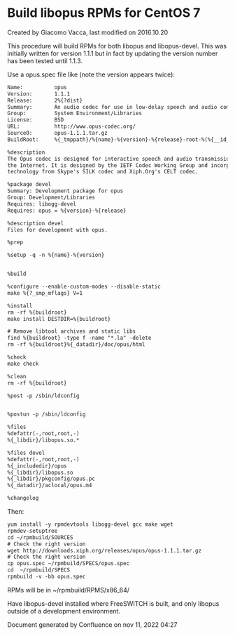 
# Build libopus RPMs for CentOS 7 

 Created by  Giacomo Vacca, last modified on 2016.10.20

This procedure will build RPMs for both libopus and libopus-devel. This was initially written for version 1.1.1 but in fact by updating the version number has been tested until 1.1.3.

Use a opus.spec file like (note the version appears twice):

```xml
Name:          opus
Version:       1.1.1
Release:       2%{?dist}
Summary:       An audio codec for use in low-delay speech and audio communication
Group:         System Environment/Libraries
License:       BSD
URL:           http://www.opus-codec.org/
Source0:       opus-1.1.1.tar.gz
BuildRoot:     %{_tmppath}/%{name}-%{version}-%{release}-root-%(%{__id_u} -n)

%description
The Opus codec is designed for interactive speech and audio transmission over
the Internet. It is designed by the IETF Codec Working Group and incorporates
technology from Skype's SILK codec and Xiph.Org's CELT codec.

%package devel
Summary: Development package for opus
Group: Development/Libraries
Requires: libogg-devel
Requires: opus = %{version}-%{release}

%description devel
Files for development with opus.

%prep

%setup -q -n %{name}-%{version}


%build

%configure --enable-custom-modes --disable-static
make %{?_smp_mflags} V=1

%install
rm -rf %{buildroot}
make install DESTDIR=%{buildroot}

# Remove libtool archives and static libs
find %{buildroot} -type f -name "*.la" -delete
rm -rf %{buildroot}%{_datadir}/doc/opus/html

%check
make check

%clean
rm -rf %{buildroot}

%post -p /sbin/ldconfig


%postun -p /sbin/ldconfig

%files
%defattr(-,root,root,-)
%{_libdir}/libopus.so.*

%files devel
%defattr(-,root,root,-)
%{_includedir}/opus
%{_libdir}/libopus.so
%{_libdir}/pkgconfig/opus.pc
%{_datadir}/aclocal/opus.m4

%changelog
```

Then:

```xml
yum install -y rpmdevtools libogg-devel gcc make wget
rpmdev-setuptree
cd ~/rpmbuild/SOURCES
# Check the right version
wget http://downloads.xiph.org/releases/opus/opus-1.1.1.tar.gz
# Check the right version
cp opus.spec ~/rpmbuild/SPECS/opus.spec
cd  ~/rpmbuild/SPECS
rpmbuild -v -bb opus.spec 
```

RPMs will be in \~/rpmbuild/RPMS/x86\_64/

Have libopus-devel installed where FreeSWITCH is built, and only libopus outside of a development environment.

Document generated by Confluence on nov 11, 2022 04:27

